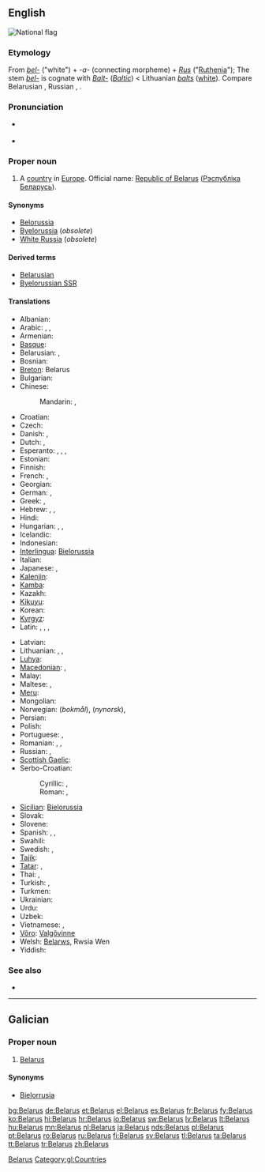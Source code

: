 {{also|Bélarus}}
==English==
[[Image:Flag of Belarus.svg|thumb|National flag]]
{{wikipedia}}

===Etymology===
From {{etyl|sla}} ''[[bel-]]'' ("white") + ''-a-'' (connecting morpheme) + ''[[Rus]]'' ("[[Ruthenia]]"); The stem ''[[bel-]]'' is cognate with ''[[Balt-]]'' (''[[Baltic]]'') < Lithuanian ''[[balts]]'' ([[white]]).  Compare Belarusian {{term|Беларусь|tr=Belarús’|lang=be}}, Russian {{term|Беларусь|tr=Belarús’|lang=ru}}, {{term|Белоруссия|tr=Belorússija|lang=ru}}.

===Pronunciation===
* {{a|UK|US}} {{IPA|/ˈbɛl.ə.ɹus/}}
* {{audio|en-us-Belarus.ogg|Audio (US)}}

===Proper noun===
{{en-proper noun}}

# A [[country]] in [[Europe]]. Official name: [[Republic of Belarus]] ([[Рэспублiка Беларусь]]).

====Synonyms====
* [[Belorussia]]
* [[Byelorussia]] (''obsolete'')
* [[White Russia]] (''obsolete'')

====Derived terms====
* [[Belarusian]]
* [[Byelorussian SSR]]

====Translations====
{{trans-top|country}}
* Albanian: {{t+|sq|Bjellorusia|f|xs=Albanian}}
* Arabic: {{t-|ar|بيلاروسيا|f|tr=bilaruusya}},  {{t|ar|روسيا البيضاء|f|tr=ruusya al-bayDaa'}},  {{t|ar|البيلاروس|m|tr=al-bilaruus}}
* Armenian: {{t-|hy|Բելառուս|tr=Belaṙus}}
* [[Basque]]: {{t+|eu|Bielorrusia|xs=Basque}}
* Belarusian: {{t+|be|Беларусь|f|tr=Belarús’|xs=Belarusian}}, {{t|be|Biełaruś|f|xs=Belarusian}} {{qualifier|[[Łacinka]]}}
* Bosnian: {{t-|bs|Bjelorusija|f}}
* [[Breton]]: Belarus
* Bulgarian: {{t+|bg|Беларус|f|tr=Belarús}}
* Chinese:
*: Mandarin: {{t-|cmn|白俄羅斯|sc=Hani}},  {{t-|cmn|白俄罗斯|tr=Báiéluōsī|sc=Hani}}
* Croatian: {{t+|hr|Bjelorusija}}
* Czech: {{t+|cs|Bělorusko|n}}
* Danish: {{t-|da|Hviderusland}},  {{t-|da|Belarus}}
* Dutch: {{t+|nl|Wit-Rusland}},  {{t|nl|Belaroes}}
* Esperanto: {{t-|eo|Bjelorusio|xs=Esperanto}}, {{t-|eo|Belorusujo|xs=Esperanto}}, {{t-|eo|Belorusio|xs=Esperanto}}, {{t-|eo|Bjelorusujo|xs=Esperanto}}
* Estonian: {{t+|et|Valgevene}}
* Finnish: {{t+|fi|Valko-Venäjä}}
* French: {{t+|fr|Biélorussie|f}},  {{t+|fr|Bélarus|f}}
* Georgian: {{t-|ka|ბელარუსი|tr=belarusi|sc=Geor|xs=Georgian}}
* German: {{t+|de|Weißrussland|n}},  {{qualifier|official}} {{t+|de|Belarus|f}}
* Greek: {{t+|el|Λευκορωσία|f|tr=Lefkorosía}}, {{t-|el|Λευκορωσσία|f|tr=Lefkorossía}}
* Hebrew: {{t-|he|בלארוס|f|alt=בֵּלָארוּס|tr=belarús}}, {{t|he|בלרוס‎|f|alt=בֵּלָרוּס‎|tr=belarús}}, {{t|he|רוסיה הלבנה|f|tr=rúsya hal'vaná}}
* Hindi: {{t+|hi|बेलारूस|m|tr=bēlārūs|xs=Hindi}}
* Hungarian: {{t+|hu|Fehéroroszország}},  {{t|hu|Belarusz}}, {{qualifier|official}} {{t|hu|Belarusz Köztársaság}}
* Icelandic: {{t|is|Hvíta Rússland|n}}
* Indonesian: {{t-|id|Belarus|xs=Indonesian}}
* [[Interlingua]]: [[Bielorussia]]
* Italian: {{t+|it|Bielorussia|f}}
* Japanese: {{t+|ja|ベラルーシ|tr=Berarūshi}},  {{t|ja|ベロルシア|tr=Berorushia}}
* [[Kalenjin]]: {{tø|kln|Belarus}}
* [[Kamba]]: {{tø|kam|Belarusi}}
* Kazakh: {{t-|kk|Беларус|tr=Belarús|sc=Cyrl|xs=Kazakh}}
* [[Kikuyu]]: {{tø|ki|Belarus}}
* Korean: {{t+|ko|벨라루스|tr=Bellaruseu|sc=Hang}}
* [[Kyrgyz]]: {{t-|ky|Беларусь|tr=Belarús’|sc=Cyrl|xs=Kyrgyz}}
* Latin: {{t|la|Ruthenia Alba|f}}, {{t-|la|Belorussia|f}}, {{t|la|Russia Alba|f}}, {{t|la|Albarussia|f}}
{{trans-mid}}
* Latvian: {{t+|lv|Baltkrievija|f|xs=Latvian}}
* Lithuanian: {{t+|lt|Gudija|xs=Lithuanian}}, {{t+|lt|Baltarusija|xs=Lithuanian}},  {{t+|lt|Belarus|xs=Lithuanian}}
* [[Luhya]]: {{tø|luy|Belarusi}}
* [[Macedonian]]: {{t+|mk|Белорусија|f|tr=Belorúsija}},  {{t-|mk|Беларусь|f|tr=Belarús’}}
* Malay: {{t-|ms|Belarus|xs=Malay}}
* Maltese: {{t-|mt|Belarus|xs=Maltese}}, {{t|mt|Belarussja|xs=Maltese}}
* [[Meru]]: {{tø|mer|Belarus}}
* Mongolian: {{t-|mn|Беларусь|tr=Belarús’|sc=Cyrl|xs=Mongolian}}
* Norwegian: {{t+|no|Hviterussland}} (''bokmål''), {{t+|no|Kviterussland}} (''nynorsk''), {{t-|no|Belarus}}
* Persian: {{t|fa|بلاروس|tr=Belârus|xs=Persian}}
* Polish: {{t+|pl|Białoruś|f}}
* Portuguese: {{t+|pt|Bielorrússia|f}}, {{t+|pt|Belarus}}
* Romanian: {{t+|ro|Belarus|f}}, {{t|ro|Rutenia Albă|f}}, {{t|ro|Bielorusia|f}}
* Russian: {{t+|ru|Беларусь|f|tr=Belarús’}},  {{t+|ru|Белоруссия|f|tr=Belorússija}}
* [[Scottish Gaelic]]: {{t-|gd|Bealaruis|f|xs=Scottish Gaelic}}
* Serbo-Croatian:
*: Cyrillic: {{t|sh|Белорусија|f|sc=Cyrl|xs=Serbo-Croatian}}, {{t|sh|Бјелорусија|f|sc=Cyrl|xs=Serbo-Croatian}}
*: Roman: {{t|sh|Belorusija|f|xs=Serbo-Croatian}}, {{t|sh|Bjelorusija|f|xs=Serbo-Croatian}}
* [[Sicilian]]: [[Bielorussia]] {{f}}
* Slovak: {{t|sk|Bielorusko|n}}
* Slovene: {{t+|sl|Belorusija|f}}
* Spanish: {{t+|es|Bielorrusia|f}},  {{t|es|Belarús|m}},  {{t|es|Rusia Blanca|f}}
* Swahili: {{t+|sw|Belarusi|xs=Swahili}}
* Swedish: {{t+|sv|Vitryssland}},  {{t+|sv|Belarus}}
* [[Tajik]]: {{t-|tg|Беларус|tr=Belarús|sc=Cyrl|xs=Tajik}}
* [[Tatar]]: {{t-|tt|Беларус|tr=Belarus|sc=Cyrl|xs=Tatar}}, {{t|tt|Беларусия|tr=Belarusia|sc=Cyrl|xs=Tatar}}
* Thai: {{t|th|เบลารุส|tr=belārus̄}},  {{t|th|ประเทศเบลารุส|tr=bpràtêt belārus̄}}
* Turkish: {{t+|tr|Beyaz Rusya}},  {{t+|tr|Belarus}}
* Turkmen: {{t-|tk|Belarus|xs=Turkmen}}
* Ukrainian: {{t+|uk|Білорусь|f|tr=Bilorús’|xs=Ukrainian}}
* Urdu: {{t-|ur|بیلارس|m|tr=bēlārūs|xs=Urdu}}
* Uzbek: {{t-|uz|Belarus|xs=Uzbek}}
* Vietnamese: {{t|vi|Bê-la-rút|xs=Vietnamese}}, {{t-|vi|Belarus|xs=Vietnamese}}
* [[Võro]]: [[Valgõvinne]]
* Welsh: [[Belarws]], Rwsia Wen
* Yiddish: {{t|yi|ווײַסרוסלאַנד|n|tr=Vaysrusland|sc=Hebr|xs=Yiddish}}
{{trans-bottom}}

===See also===
* {{list|en|countries of Europe}}

[[Category:Belarus| Belarus]]

----

==Galician==

===Proper noun===
{{gl-proper noun|f}}

# [[#English|Belarus]]

====Synonyms====
* [[Bielorrusia]]

[[Category:gl:Countries]]

[[bg:Belarus]]
[[de:Belarus]]
[[et:Belarus]]
[[el:Belarus]]
[[es:Belarus]]
[[fr:Belarus]]
[[fy:Belarus]]
[[ko:Belarus]]
[[hi:Belarus]]
[[hr:Belarus]]
[[io:Belarus]]
[[sw:Belarus]]
[[lv:Belarus]]
[[lt:Belarus]]
[[hu:Belarus]]
[[mn:Belarus]]
[[nl:Belarus]]
[[ja:Belarus]]
[[nds:Belarus]]
[[pl:Belarus]]
[[pt:Belarus]]
[[ro:Belarus]]
[[ru:Belarus]]
[[fi:Belarus]]
[[sv:Belarus]]
[[tl:Belarus]]
[[ta:Belarus]]
[[tt:Belarus]]
[[tr:Belarus]]
[[zh:Belarus]]